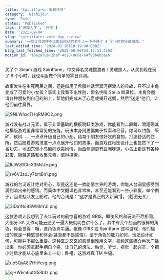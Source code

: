 ```yaml
---
title: 'Spiritfarer 零日评测'
category: 'Nichijou'
type: 'Post'
status: 'Published'
tags: ['游戏人生', '评测']
date: '2021-09-04'
slug: 'spiritfarer-zero-day-review'
summary: '一款让我这种不太能玩得动的老年人一下子肝了 8 个小时的宝藏游戏。'
last_edited_time: '2024-03-16T10:19:00.000Z'
blog_last_fetched_time: '2025-08-06T03:17:13.469Z'
notion_id: 'a662a70a-2baf-4c28-860e-e4f93bebceeb'
---
```


买了个 Steam 游戏 Spiritfarer，中文译名灵魂摆渡者 / 灵魂旅人。从买到现在玩了 8 个小时，我也斗胆做个简单的零日评测。

故事发生在生死两届之间，还是借用了希腊神话里冥河摆渡人的典故，只不过主角变成了可爱的小女孩？事实上我看不出性别，但名字叫 Stella 斯黛拉。主角会邀请各种朋友到自己的船上，帮他们完成未了心愿或揭开迷惘，然后“送走”他们，让他们前往冥界。

![9NLWhxcTHqRM8O2.png](https://cdn.sa.net/2024/03/16/9NLWhxcTHqRM8O2.png)

游戏没有战斗元素，属于非常基础的横版跳跃类游戏，你能看到二段跳、滑翔等其他横版游戏里非常常见的技能。玩法本身则更偏向于探索和经营，你可以钓鱼、采矿、砍树…… 一点点升级自己的小船，给每个朋友做好吃的食物，打造舒适的住所，然后随着游戏进度一点点展开他们的故事。而游戏在地图设计上也显然下了一番功夫，地图东侧小岛偏向欧美风情，而西侧则更有亚洲味道。小岛上更是有各种彩蛋、隐藏道路和收集元素，值得探索。

![lIJWzRCtcX3MsUe.png](https://cdn.sa.net/2024/03/16/lIJWzRCtcX3MsUe.png)

![rv6V3aoJy7bmBn1.png](https://cdn.sa.net/2024/03/16/rv6V3aoJy7bmBn1.png)

游戏的台词设计绝对用心，毕竟这还是一款剧情主导的游戏，你能从台词里感受到满到溢出来的感情。而简体中文翻译也非常棒，甚至还能看到一些小彩蛋。举个例子，当青蛙队友上船时，他的台词是：“这才是真正的大新闻”🐸。（截图无关）

![3iDa1Nq8SWMnYJl.png](https://cdn.sa.net/2024/03/16/3iDa1Nq8SWMnYJl.png)

这款游戏让我想到了去年玩过的最惊喜的游戏 GRIS，即使风格和玩法不尽相同。大部分 3A 大作可能云通关一遍大概就明白讲什么了，其中有几个刻画的很棒的角色，你会觉得：哦，这角色真牛逼。但像 GRIS 或 Spiritfarer 这种游戏，他们输出的就是一种感觉和体会(甚至都不是感情)，至于角色的能力如何，玩法设计如何，可能并不那么重要。这种玄之又玄的感觉很难用文字、视频这些媒介再次广播出来。你必须拿起手柄自个搓，让自己的想法、触觉、听觉、视觉一起兴奋，个把小时后才能从心底里来上一句：卧槽，这游戏真 TM 牛逼。

![ub5QyA8l7HhYcvg.png](https://cdn.sa.net/2024/03/16/ub5QyA8l7HhYcvg.png)

![sjHWEm6utG5Rb1z.png](https://cdn.sa.net/2024/03/16/sjHWEm6utG5Rb1z.png)
